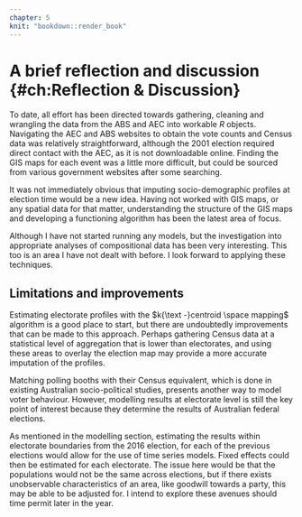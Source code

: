 ```yaml
---
chapter: 5
knit: "bookdown::render_book"
---
```


# A brief reflection and discussion {#ch:Reflection & Discussion}
To date, all effort has been directed towards gathering, cleaning and wrangling the data from the ABS and AEC into workable $R$ objects. Navigating the AEC and ABS websites to obtain the vote counts and Census data was relatively straightforward,  although the 2001 election required direct contact with the AEC, as it is not downloadable online. Finding the GIS maps for each event was a little more difficult, but could be sourced from various government websites after some searching.

It was not immediately obvious that imputing socio-demographic profiles at election time would be a new idea. Having not worked with GIS maps, or any spatial data for that matter, understanding the structure of the GIS maps and developing a functioning algorithm has been the latest area of focus.

Although I have not started running any models, but the investigation into appropriate analyses of compositional data has been very interesting. This too is an area I have not dealt with before. I look forward to applying these techniques.

## Limitations and improvements
Estimating electorate profiles with the $k{\text -}centroid \space mapping$ algorithm is a good place to start, but there are undoubtedly improvements that can be made to this approach. Perhaps gathering Census data at a statistical level of aggregation that is lower than electorates, and using these areas to overlay the election map may provide a more accurate imputation of the profiles. 

Matching polling booths with their Census equivalent, which is done in existing Australian socio-political studies, presents another way to model voter behaviour. However, modelling results at electorate level is still the key point of interest because they determine the results of Australian federal elections.

As mentioned in the modelling section, estimating the results within electorate boundaries from the 2016 election, for each of the previous elections would allow for the use of time series models. Fixed effects could then be estimated for each electorate. The issue here would be that the populations would not be the same across elections, but if there exists unobservable characteristics of an area, like goodwill towards a party, this may be able to be adjusted for. I intend to explore these avenues should time permit later in the year.

